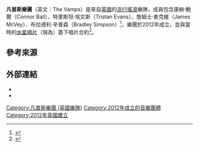 {{Expand language|1=en|time=2020-11-27T07:46:59+00:00}}
{{Infobox musical artist
| name            = The Vamps
| image           = The Vamps Wake Up World Tour London 2016.jpg
| caption         = 由左至右：詹姆士·麥克維、特里斯坦·埃文斯、康納·鮑爾、布拉德利·辛普森<br/>攝於2016年4月[[O2體育館|O2體育館]]
| background      = group_or_band <!-- This is an infobox parameter, please don't change it. -->
| origin          = {{UK}}[[倫敦|倫敦]]
| genre           = {{hlist|[[流行搖滾|流行搖滾]]|[[流行_(音樂類型)|流行]]<ref>{{cite web|title=The Vamps: Wake Up review|url=https://www.theguardian.com/music/2015/nov/26/the-vamps-wake-up-review|website=The Guardian|accessdate=2020-10-30|archive-date=2020-11-03|archive-url=https://web.archive.org/web/20201103142055/https://www.theguardian.com/music/2015/nov/26/the-vamps-wake-up-review|dead-url=no}}</ref>}}
| years_active    = 2012至現今
| label           = {{flatlist|
* [[水星唱片|水星]]
* {{le|維京EMI唱片|Virgin EMI Records|維京EMI}}
* [[小島唱片|小島]]
}}
| associated_acts = {{flatlist|
* [[Matoma|Matoma]] 
* [[Krept_and_Konan|Krept and Konan]]
* [[尚恩·曼德斯|尚恩·曼德斯]]
* [[黛咪·洛瓦托|黛咪·洛瓦托]]
* [[机关枪凯利_(饶舌歌手)|机关枪凯利]]
}}
| website         = {{URL|thevamps.net}}
| current_members = 
* 康納·鮑爾（Connor Ball）
* 特里斯坦·埃文斯（Tristan Evans）
* 詹姆士·麥克維（James McVey）
* 布拉德利·辛普森（Bradley Simpson）
}}
'''凡普斯樂團'''（英文：The Vamps）是來自[[英國|英國]]的[[流行搖滾|流行搖滾]]樂隊，成員包含康納·鮑爾（Connor Ball）、特里斯坦·埃文斯（Tristan Evans）、詹姆士·麥克維（James McVey）、布拉德利·辛普森（Bradley Simpson）<ref name="new music">{{cite news|title=The Vamps - New Music|url=https://www.telegraph.co.uk/culture/music/new-music/10284021/The-Vamps-New-Music.html|last=Vincent|first=Alice|date=4 September 2013|work=[[The_Daily_Telegraph|The Daily Telegraph]]|publisher=[[Telegraph_Media_Group|Telegraph Media Group]]|accessdate=4 September 2013|archive-date=2020-11-21|archive-url=https://web.archive.org/web/20201121095053/https://www.telegraph.co.uk/culture/music/new-music/10284021/The-Vamps-New-Music.html|dead-url=no}}</ref>。樂團於2012年成立，並與當時的[[水星唱片|水星唱片]]（現為{{le|維京EMI唱片|Virgin EMI Records}}）簽下唱片合約<ref>{{cite web|url=http://thevampsfansite.wordpress.com/2012/11/28/big-announcement/|title=The Vamps Fansite - Big Announcement|date=28 November 2012|publisher=The Vamps Fansite|accessdate=10 February 2014|archive-date=2016-04-22|archive-url=https://web.archive.org/web/20160422042000/https://thevampsfansite.wordpress.com/2012/11/28/big-announcement/|dead-url=no}}</ref>。

==參考來源==
{{reflist}}

==外部連結==
*{{Official website|http://thevamps.net}}
*{{IMDb name|5884711}}
{{Authority control}}
{{DEFAULTSORT:The Vamps}}
{{The Vamps}}
[[Category:凡普斯樂團_(英國樂隊)|Category:凡普斯樂團 (英國樂隊)]]
[[Category:2012年成立的音樂團體|Category:2012年成立的音樂團體]]
[[Category:2012年英國建立|Category:2012年英國建立]]